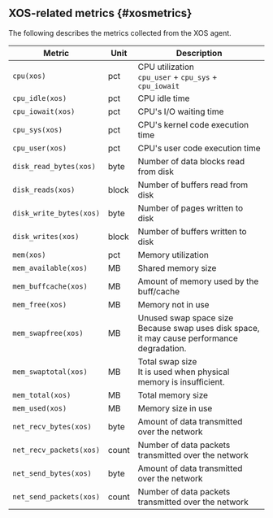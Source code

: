 ## XOS-related metrics {#xosmetrics}

The following describes the metrics collected from the XOS agent.

<div class='metric'>

| Metric                  | Unit  | Description                                                                                     |
| ----------------------- | ----- | ----------------------------------------------------------------------------------------------- |
| `cpu(xos)`              | pct   | CPU utilization<br/> `cpu_user` + `cpu_sys` + `cpu_iowait`                                      |
| `cpu_idle(xos)`         | pct   | CPU idle time                                                                                   |
| `cpu_iowait(xos)`       | pct   | CPU's I/O waiting time                                                                          |
| `cpu_sys(xos)`          | pct   | CPU's kernel code execution time                                                                |
| `cpu_user(xos)`         | pct   | CPU's user code execution time                                                                  |
| `disk_read_bytes(xos)`  | byte  | Number of data blocks read from disk                                                            |
| `disk_reads(xos)`       | block | Number of buffers read from disk                                                                |
| `disk_write_bytes(xos)` | byte  | Number of pages written to disk                                                                 |
| `disk_writes(xos)`      | block | Number of buffers written to disk                                                               |
| `mem(xos)`              | pct   | Memory utilization                                                                              |
| `mem_available(xos)`    | MB    | Shared memory size                                                                              |
| `mem_buffcache(xos)`    | MB    | Amount of memory used by the buff/cache                                                         |
| `mem_free(xos)`         | MB    | Memory not in use                                                                               |
| `mem_swapfree(xos)`     | MB    | Unused swap space size<br/> Because swap uses disk space, it may cause performance degradation. |
| `mem_swaptotal(xos)`    | MB    | Total swap size<br/> It is used when physical memory is insufficient.                           |
| `mem_total(xos)`        | MB    | Total memory size                                                                               |
| `mem_used(xos)`         | MB    | Memory size in use                                                                              |
| `net_recv_bytes(xos)`   | byte  | Amount of data transmitted over the network                                                     |
| `net_recv_packets(xos)` | count | Number of data packets transmitted over the network                                             |
| `net_send_bytes(xos)`   | byte  | Amount of data transmitted over the network                                                     |
| `net_send_packets(xos)` | count | Number of data packets transmitted over the network                                             |

</div>
